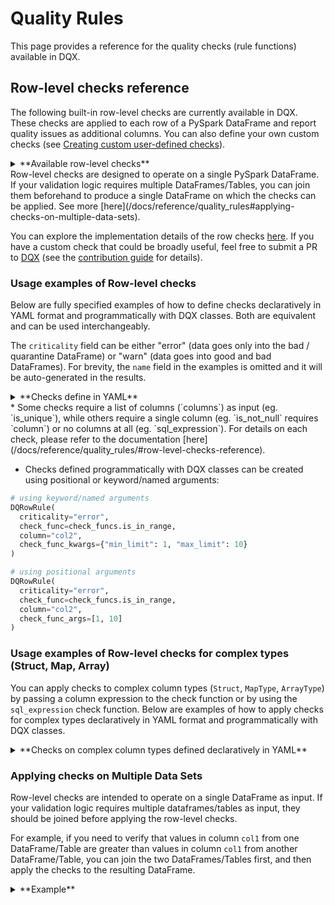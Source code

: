
# Quality Rules

This page provides a reference for the quality checks (rule functions) available in DQX.

## Row-level checks reference

The following built-in row-level checks are currently available in DQX.
These checks are applied to each row of a PySpark DataFrame and report quality issues as additional columns.
You can also define your own custom checks (see [Creating custom user-defined checks](#creating-custom-user-defined-checks)).

<details style={{ backgroundColor: 'transparent', color: 'neutral' }}>
<summary>**Available row-level checks**</summary>
| Check                            | Description                                                                                                                                                                                                                                                                                                                                            | Arguments                                                                                                                                                                                                                                                                                                                                                                                                               |
| -------------------------------- | ------------------------------------------------------------------------------------------------------------------------------------------------------------------------------------------------------------------------------------------------------------------------------------------------------------------------------------------------------ | ----------------------------------------------------------------------------------------------------------------------------------------------------------------------------------------------------------------------------------------------------------------------------------------------------------------------------------------------------------------------------------------------------------------------- |
| is_not_null                      | Checks whether the values in the input column are not null.                                                                                                                                                                                                                                                                                            | column: column to check (can be a string column name or a column expression)                                                                                                                                                                                                                                                                                                                                            |
| is_not_empty                     | Checks whether the values in the input column are not empty (but may be null).                                                                                                                                                                                                                                                                         | column: column to check (can be a string column name or a column expression)                                                                                                                                                                                                                                                                                                                                            |
| is_not_null_and_not_empty        | Checks whether the values in the input column are not null and not empty.                                                                                                                                                                                                                                                                              | column: column to check (can be a string column name or a column expression); trim_strings: optional boolean flag to trim spaces from strings                                                                                                                                                                                                                                                                           |
| is_in_list                       | Checks whether the values in the input column are present in the list of allowed values (null values are allowed).                                                                                                                                                                                                                                     | column: column to check (can be a string column name or a column expression); allowed: list of allowed values                                                                                                                                                                                                                                                                                                           |
| is_not_null_and_is_in_list       | Checks whether the values in the input column are not null and present in the list of allowed values.                                                                                                                                                                                                                                                  | column: column to check (can be a string column name or a column expression); allowed: list of allowed values                                                                                                                                                                                                                                                                                                           |
| is_not_null_and_not_empty_array  | Checks whether the values in the array input column are not null and not empty.                                                                                                                                                                                                                                                                        | column: column to check (can be a string column name or a column expression)                                                                                                                                                                                                                                                                                                                                            |
| is_in_range                      | Checks whether the values in the input column are in the provided range (inclusive of both boundaries).                                                                                                                                                                                                                                                | column: column to check (can be a string column name or a column expression); min_limit: min limit as number, date, timestamp, column name or sql expression; max_limit: max limit as number, date, timestamp, column name or sql expression                                                                                                                                                                            |
| is_not_in_range                  | Checks whether the values in the input column are outside the provided range (inclusive of both boundaries).                                                                                                                                                                                                                                           | column: column to check (can be a string column name or a column expression); min_limit: min limit as number, date, timestamp, column name or sql expression; max_limit: max limit as number, date, timestamp, column name or sql expression                                                                                                                                                                            |
| is_not_less_than                 | Checks whether the values in the input column are not less than the provided limit.                                                                                                                                                                                                                                                                    | column: column to check (can be a string column name or a column expression); limit: limit as number, date, timestamp, column name or sql expression                                                                                                                                                                                                                                                                    |
| is_not_greater_than              | Checks whether the values in the input column are not greater than the provided limit.                                                                                                                                                                                                                                                                 | column: column to check (can be a string column name or a column expression); limit: limit as number, date, timestamp, column name or sql expression                                                                                                                                                                                                                                                                    |
| is_valid_date                    | Checks whether the values in the input column have valid date formats.                                                                                                                                                                                                                                                                                 | column: column to check (can be a string column name or a column expression); date_format: optional date format (e.g. 'yyyy-mm-dd')                                                                                                                                                                                                                                                                                     |
| is_valid_timestamp               | Checks whether the values in the input column have valid timestamp formats.                                                                                                                                                                                                                                                                            | column: column to check (can be a string column name or a column expression); timestamp_format: optional timestamp format (e.g. 'yyyy-mm-dd HH:mm:ss')                                                                                                                                                                                                                                                                  |
| is_not_in_future                 | Checks whether the values in the input column contain a timestamp that is not in the future, where 'future' is defined as current_timestamp + offset (in seconds).                                                                                                                                                                                     | column: column to check (can be a string column name or a column expression); offset: offset to use; curr_timestamp: current timestamp, if not provided current_timestamp() function is used                                                                                                                                                                                                                            |
| is_not_in_near_future            | Checks whether the values in the input column contain a timestamp that is not in the near future, where 'near future' is defined as greater than the current timestamp but less than the current_timestamp + offset (in seconds).                                                                                                                      | column: column to check (can be a string column name or a column expression); offset: offset to use; curr_timestamp: current timestamp, if not provided current_timestamp() function is used                                                                                                                                                                                                                            |
| is_older_than_n_days             | Checks whether the values in one input column are at least N days older than the values in another column.                                                                                                                                                                                                                                             | column: column to check (can be a string column name or a column expression); days: number of days; curr_date: current date, if not provided current_date() function is used; negate: if the condition should be negated                                                                                                                                                                                                |
| is_older_than_col2_for_n_days    | Checks whether the values in one input column are at least N days older than the values in another column.                                                                                                                                                                                                                                             | column1: first column to check (can be a string column name or a column expression); column2: second column to check (can be a string column name or a column expression); days: number of days; negate: if the condition should be negated                                                                                                                                                                             |
| is_unique                        | Checks whether the values in the input column are unique and reports an issue for each row that contains a duplicate value. It supports uniqueness check for multiple columns (composite key). Null values are not considered duplicates by default, following the ANSI SQL standard.                                                                  | columns: columns to check (can be a list of column names or column expressions); window_spec: optional window specification as a string or column object, you must handle NULLs correctly using coalesce() to prevent rows exclusion; nulls_distinct: controls how null values are treated, default is True, thus nulls are not duplicates, eg. (NULL, NULL) not equals (NULL, NULL) and (1, NULL) not equals (1, NULL) |
| regex_match                      | Checks whether the values in the input column match a given regex.                                                                                                                                                                                                                                                                                     | column: column to check (can be a string column name or a column expression); regex: regex to check; negate: if the condition should be negated (true) or not                                                                                                                                                                                                                                                           |
| sql_expression                   | Checks whether the values meet the condition provided as an SQL expression, e.g. `a = 'str1' and a > b`  [see](/docs/reference/quality_rules#using-python-function)                                                                                                                                                                                    | expression: sql expression to check on a dataframe; msg: optional message to output; name: optional name of the resulting column; negate: if the condition should be negated                                                                                                                                                                                                                                            |
| PII detection                    | Checks whether the values in the input column contain Personally Identifiable Information (PII). This check is not included in DQX built-in rules to avoid introducing 3rd-party dependencies. An example implementation can be found [here](/docs/reference/quality_rules#detecting-personally-identifiable-information-pii-using-a-python-function). |                                                                                                                                                                                                                                                                                                                                                                                                                         |
</details>

<Admonition type="warning" title="Applicability">
Row-level checks are designed to operate on a single PySpark DataFrame.
If your validation logic requires multiple DataFrames/Tables, you can join them beforehand to produce a single DataFrame on which the checks can be applied.
See more [here](/docs/reference/quality_rules#applying-checks-on-multiple-data-sets).
</Admonition>

You can explore the implementation details of the row checks [here](https://github.com/databrickslabs/dqx/blob/main/src/databricks/labs/dqx/check_funcs.py).
If you have a custom check that could be broadly useful, feel free to submit a PR to [DQX](https://github.com/databrickslabs/dqx) (see the [contribution guide](/docs/dev/contributing) for details).

### Usage examples of Row-level checks

Below are fully specified examples of how to define checks declaratively in YAML format and programmatically with DQX classes. Both are equivalent and can be used interchangeably.

The `criticality` field can be either "error" (data goes only into the bad / quarantine DataFrame) or "warn" (data goes into good and bad DataFrames).
For brevity, the `name` field in the examples is omitted and it will be auto-generated in the results.

<details style={{ backgroundColor: 'transparent', color: 'neutral' }}>
<summary>**Checks define in YAML**</summary>
```yaml
# is_not_null check
- criticality: error
  check:
    function: is_not_null
    arguments:
      column: col1

# is_not_empty check
- criticality: error
  check:
    function: is_not_empty
    arguments:
      column: col1

# is_not_null_and_not_empty check
- criticality: error
  check:
    function: is_not_null_and_not_empty
    arguments:
      column: col1
      trim_strings: true

# is_in_list check
- criticality: error
  check:
    function: is_in_list
    arguments:
      column: col2
      allowed:
      - 1
      - 2
      - 3

# is_not_null_and_is_in_list check
- criticality: error
  check:
    function: is_not_null_and_is_in_list
    arguments:
      column: col2
      allowed:
      - 1
      - 2
      - 3

# is_not_null_and_not_empty_array check
- criticality: error
  check:
    function: is_not_null_and_not_empty_array
    arguments:
      column: col4

# is_in_range check
- criticality: error
  check:
    function: is_in_range
    arguments:
      column: col2
      min_limit: 1
      max_limit: 10
- criticality: error
  check:
    function: is_in_range
    arguments:
      column: col5
      min_limit: 2025-01-01
      max_limit: 2025-02-24
- criticality: error
  check:
    function: is_in_range
    arguments:
      column: col6
      min_limit: 2025-01-01 00:00:00
      max_limit: 2025-02-24 01:00:00
- criticality: error
  check:
    function: is_in_range
    arguments:
      column: col3
      min_limit: col2
      max_limit: col2 * 2

# is_not_in_range check
- criticality: error
  check:
    function: is_not_in_range
    arguments:
      column: col2
      min_limit: 11
      max_limit: 20
- criticality: error
  check:
    function: is_not_in_range
    arguments:
      column: col5
      min_limit: 2025-02-25
      max_limit: 2025-02-26
- criticality: error
  check:
    function: is_not_in_range
    arguments:
      column: col6
      min_limit: 2025-02-25 00:00:00
      max_limit: 2025-02-26 01:00:00
- criticality: error
  check:
    function: is_not_in_range
    arguments:
      column: col3
      min_limit: col2 + 10
      max_limit: col2 * 10

# is_not_less_than check
- criticality: error
  check:
    function: is_not_less_than
    arguments:
      column: col2
      limit: 0
- criticality: error
  check:
    function: is_not_less_than
    arguments:
      column: col5
      limit: 2025-01-01
- criticality: error
  check:
    function: is_not_less_than
    arguments:
      column: col6
      limit: 2025-01-01 01:00:00
- criticality: error
  check:
    function: is_not_less_than
    arguments:
      column: col3
      limit: col2 - 10

# is_not_greater_than check
- criticality: error
  check:
    function: is_not_greater_than
    arguments:
      column: col2
      limit: 10
- criticality: error
  check:
    function: is_not_greater_than
    arguments:
      column: col5
      limit: 2025-03-01
- criticality: error
  check:
    function: is_not_greater_than
    arguments:
      column: col6
      limit: 2025-03-24 01:00:00
- criticality: error
  check:
    function: is_not_greater_than
    arguments:
      column: col3
      limit: col2 + 10

# is_valid_date check
- criticality: error
  check:
    function: is_valid_date
    arguments:
      column: col5
- criticality: error
  name: col5_is_not_valid_date2
  check:
    function: is_valid_date
    arguments:
      column: col5
      date_format: yyyy-MM-dd

# is_valid_timestamp check
- criticality: error
  check:
    function: is_valid_timestamp
    arguments:
      column: col6
      timestamp_format: yyyy-MM-dd HH:mm:ss
- criticality: error
  name: col6_is_not_valid_timestamp2
  check:
    function: is_valid_timestamp
    arguments:
      column: col6

# is_not_in_future check
- criticality: error
  check:
    function: is_not_in_future
    arguments:
      column: col6
      offset: 86400

# is_not_in_near_future check
- criticality: error
  check:
    function: is_not_in_near_future
    arguments:
      column: col6
      offset: 36400

# is_older_than_n_days check
- criticality: error
  check:
    function: is_older_than_n_days
    arguments:
      column: col5
      days: 10000

# is_older_than_col2_for_n_days check
- criticality: error
  check:
    function: is_older_than_col2_for_n_days
    arguments:
      column1: col5
      column2: col6
      days: 2

# is_unique check
- criticality: error
  check:
    function: is_unique
    arguments:
      columns:
      - col1

# is_unique on multiple columns (composite key), nulls are distinct (default behavior)
# eg. (1, NULL) not equals (1, NULL) and (NULL, NULL) not equals (NULL, NULL)
- criticality: error
  name: composite_key_col1_and_col2_is_not_unique
  check:
    function: is_unique
    arguments:
      columns:
      - col1
      - col2

# is_unique on multiple columns (composite key), nulls are not distinct
# eg. (1, NULL) equals (1, NULL) and (NULL, NULL) equals (NULL, NULL)
- criticality: error
  name: composite_key_col1_and_col2_is_not_unique_not_nulls_distinct
  check:
    function: is_unique
    arguments:
      columns:
      - col1
      - col2
      nulls_distinct: False

# is_unique check with custom window
# provide default value for NULL in the time column of the window spec using coalesce() to prevent rows exclusion!
- criticality: error
  name: col1_is_not_unique_custom_window
  check:
    function: is_unique
    arguments:
      columns:
      - col1
      window_spec: window(coalesce(col6, '1970-01-01'), '10 minutes')

# regex_match check
- criticality: error
  check:
    function: regex_match
    arguments:
      column: col2
      regex: '[0-9]+'
      negate: false

# sql_expression check
- criticality: error
  check:
    function: sql_expression
    arguments:
      expression: col3 >= col2 and col3 <= 10
      msg: col3 is less than col2 and col3 is greater than 10
      name: custom_output_name
      negate: false

# apply check to multiple columns
- criticality: error
  check:
    function: is_not_null # 'column' as first argument
    for_each_column: # apply the check for each column in the list
    - col3
    - col5
- criticality: error
  check:
    function: is_unique # 'column' as first argument
    for_each_column: # apply the check for each column in the list
    - [col3, col5]
    - [col1]
```
</details>

<details style={{ backgroundColor: 'transparent', color: 'neutral' }}>
<summary>**Checks defined programmatically using DQX classes**</summary>
```python
from databricks.labs.dqx.rule import DQRowRule, DQRowRuleForEachCol
from databricks.labs.dqx import check_funcs
from datetime import datetime

checks = [
    # is_not_null check
    DQRowRule(
      criticality="error",
      check_func=check_funcs.is_not_null,
      column="col1"
    ),
    # is_not_empty check
    DQRowRule(
      criticality="error",
      check_func=check_funcs.is_not_empty,
      column="col1"
    ),
    # is_not_null_and_not_empty check
    DQRowRule(
      criticality="error",
      check_func=check_funcs.is_not_null_and_not_empty,
      column="col1",
      check_func_kwargs={"trim_strings": True}
    ),
    # is_in_list check
    DQRowRule(
      criticality="error",
      check_func=check_funcs.is_in_list,
      column="col2",
      check_func_kwargs={"allowed": [1, 2, 3]}
    ),
    # is_not_null_and_is_in_list check
    DQRowRule(
      criticality="error",
      check_func=check_funcs.is_not_null_and_is_in_list,
      column="col2",
      check_func_kwargs={"allowed": [1, 2, 3]}
    ),
    # is_not_null_and_not_empty_array check
    DQRowRule(
      criticality="error",
      check_func=check_funcs.is_not_null_and_not_empty_array,
      column="col4"
    ),
    # is_in_range check
    DQRowRule(
      criticality="error",
      check_func=check_funcs.is_in_range,
      column="col2",
      check_func_kwargs={"min_limit": 1, "max_limit": 10}
    ),
    DQRowRule(
      criticality="error",
      check_func=check_funcs.is_in_range,
      column="col5",
      check_func_kwargs={
        "min_limit": datetime(2025, 1, 1).date(),
        "max_limit": datetime(2025, 2, 24).date()
      }
    ),
    DQRowRule(
      criticality="error",
      check_func=check_funcs.is_in_range,
      column="col6",
      check_func_kwargs={
        "min_limit": datetime(2025, 1, 1, 0, 0, 0),
        "max_limit": datetime(2025, 2, 24, 1, 0, 0)
      }
    ),
    DQRowRule(
      criticality="error",
      check_func=check_funcs.is_in_range,
      column="col3",
      check_func_kwargs={
        "min_limit": "col2",
        "max_limit": "col2 * 2"
      }
    ),
    # is_not_in_range check
    DQRowRule(
      criticality="error",
      check_func=check_funcs.is_not_in_range,
      column="col2",
      check_func_kwargs={
        "min_limit": 11,
        "max_limit": 20
      }
    ),
    DQRowRule(
      criticality="error",
      check_func=check_funcs.is_not_in_range,
      column="col5",
      check_func_kwargs={
        "min_limit": datetime(2025, 2, 25).date(),
        "max_limit": datetime(2025, 2, 26).date()
      }
    ),
    DQRowRule(
      criticality="error",
      check_func=check_funcs.is_not_in_range,
      column="col6",
      check_func_kwargs={
        "min_limit": datetime(2025, 2, 25, 0, 0, 0),
        "max_limit": datetime(2025, 2, 26, 1, 0, 0)
      }
    ),
    DQRowRule(
      criticality="error",
      check_func=check_funcs.is_not_in_range,
      column="col3",
      check_func_kwargs={
        "min_limit": "col2 + 10",
        "max_limit": "col2 * 10"
      }
    ),
    # is_not_less_than check
    DQRowRule(
      criticality="error",
      check_func=check_funcs.is_not_less_than,
      column="col2",
      check_func_kwargs={"limit": 0}
    ),
    DQRowRule(
      criticality="error",
      check_func=check_funcs.is_not_less_than,
      column="col5",
      check_func_kwargs={"limit": datetime(2025, 1, 1).date()}
    ),
    DQRowRule(
      criticality="error",
      check_func=check_funcs.is_not_less_than,
      column="col6",
      check_func_kwargs={"limit": datetime(2025, 1, 1, 1, 0, 0)}
    ),
    DQRowRule(
      criticality="error",
      check_func=check_funcs.is_not_less_than,
      column="col3",
      check_func_kwargs={"limit": "col2 - 10"}
    ),
    # is_not_greater_than check
    DQRowRule(
      criticality="error",
      check_func=check_funcs.is_not_greater_than,
      column="col2",
      check_func_kwargs={"limit": 10}
    ),
    DQRowRule(
      criticality="error",
      check_func=check_funcs.is_not_greater_than,
      column="col5",
      check_func_kwargs={"limit": datetime(2025, 3, 1).date()}
    ),
    DQRowRule(
      criticality="error",
      check_func=check_funcs.is_not_greater_than,
      column="col6",
      check_func_kwargs={"limit": datetime(2025, 3, 24, 1, 0, 0)}
    ),
    DQRowRule(
      criticality="error",
      check_func=check_funcs.is_not_greater_than,
      column="col3",
      check_func_kwargs={"limit": "col2 + 10"}
    ),
    # is_valid_date check
    DQRowRule(
      criticality="error",
      check_func=check_funcs.is_valid_date,
      column="col5"
    ),
    DQRowRule(
      criticality="error",
      check_func=check_funcs.is_valid_date,
      column="col5",
      check_func_kwargs={"date_format": "yyyy-MM-dd"},
      name="col5_is_not_valid_date2"
    ),
    # is_valid_timestamp check
    DQRowRule(
      criticality="error",
      check_func=check_funcs.is_valid_timestamp,
      column="col6"
    ),
    DQRowRule(
      criticality="error",
      check_func=check_funcs.is_valid_timestamp,
      column="col6",
      check_func_kwargs={"timestamp_format": "yyyy-MM-dd HH:mm:ss"},
      name="col6_is_not_valid_timestamp2"
    ),
    # is_not_in_future check
    DQRowRule(
      criticality="error",
      check_func=check_funcs.is_not_in_future,
      column="col6",
      check_func_kwargs={"offset": 86400}
    ),
    # is_not_in_near_future check
    DQRowRule(
      criticality="error",
      check_func=check_funcs.is_not_in_near_future,
      column="col6",
      check_func_kwargs={"offset": 36400}
    ),
    # is_older_than_n_days check
    DQRowRule(
      criticality="error",
      check_func=check_funcs.is_older_than_n_days,
      column="col5",
      check_func_kwargs={"days": 10000}
    ),
    # is_older_than_col2_for_n_days check
    DQRowRule(
      criticality="error",
      check_func=check_funcs.is_older_than_col2_for_n_days,
      check_func_kwargs={"column1": "col5", "column2": "col6", "days": 2}
    ),
    # is_unique check
    DQRowRule(
      criticality="error",
      check_func=check_funcs.is_unique,
      columns=["col1"]  # require list of columns
    ),
    # is_unique check
    DQRowRule(
      criticality="error",
      check_func=check_funcs.is_unique,
      columns=[F.col("col1")]  # require list of columns
    ),
    # is_unique on multiple columns (composite key), nulls are distinct (default behavior)
    # eg. (1, NULL) not equals (1, NULL) and (NULL, NULL) not equals (NULL, NULL)
    DQRowRule(
      criticality="error",
      name="composite_key_col1_and_col2_is_not_unique",
      check_func=check_funcs.is_unique,
      columns=["col1", "col2"]
    ),
    # is_unique on multiple columns (composite key), nulls are not distinct
    # eg. (1, NULL) equals (1, NULL) and (NULL, NULL) equals (NULL, NULL)
    DQRowRule(
      criticality="error",
      name="composite_key_col1_and_col2_is_not_unique_nulls_not_distinct",
      check_func=check_funcs.is_unique,
      columns=["col1", "col2"],
      check_func_kwargs={
        "nulls_distinct": False
      }
    ),
    # is_unique check with custom window
    DQRowRule(
      criticality="error",
      name="col1_is_not_unique_custom_window",
      # provide default value for NULL in the time column of the window spec using coalesce()
      # to prevent rows exclusion!
      check_func=check_funcs.is_unique,
      columns=["col1"],
      check_func_kwargs={
        "window_spec": F.window(F.coalesce(F.col("col6"), F.lit(datetime(1970, 1, 1))), "10 minutes")
      }
    ),
    # regex_match check
    DQRowRule(
      criticality="error",
      check_func=check_funcs.regex_match,
      column="col2",
      check_func_kwargs={
        "regex": "[0-9]+", "negate": False
      }
    ),
    # sql_expression check
    DQRowRule(
      criticality="error",
      check_func=check_funcs.sql_expression,
      check_func_kwargs={
        "expression": "col3 >= col2 and col3 <= 10",
        "msg": "col3 is less than col2 and col3 is greater than 10",
        "name": "custom_output_name",
        "negate": False
      }
    ),
]

# apply check to multiple columns
checks = checks + DQRowRuleForEachCol(
  check_func=check_funcs.is_not_null,  # 'column' as first argument
  criticality="error",
  columns=["col3", "col5"]  # apply the check for each column in the list
).get_rules() + DQRowRuleForEachCol(
  check_func=check_funcs.is_unique,  # 'columns' as first argument
  criticality="error",
  columns=[["col3", "col5"], ["col1"]]  # apply the check for each list of columns
).get_rules()
```
</details>

<Admonition type="info" title="Details">
* Some checks require a list of columns (`columns`) as input (eg. `is_unique`),
while others require a single column (eg. `is_not_null` requires `column`) or no columns at all (eg. `sql_expression`).
For details on each check, please refer to the documentation [here](/docs/reference/quality_rules/#row-level-checks-reference).

* Checks defined programmatically with DQX classes can be created using positional or keyword/named arguments:
```python
# using keyword/named arguments
DQRowRule(
  criticality="error",
  check_func=check_funcs.is_in_range,
  column="col2",
  check_func_kwargs={"min_limit": 1, "max_limit": 10}
)

# using positional arguments
DQRowRule(
  criticality="error",
  check_func=check_funcs.is_in_range,
  column="col2",
  check_func_args=[1, 10]
)
```
</Admonition>

### Usage examples of Row-level checks for complex types (Struct, Map, Array)

You can apply checks to complex column types (`Struct`, `MapType`, `ArrayType`) by passing a column expression to the check function or by using the `sql_expression` check function.
Below are examples of how to apply checks for complex types declaratively in YAML format and programmatically with DQX classes.

<details style={{ backgroundColor: 'transparent', color: 'neutral' }}>
<summary>**Checks on complex column types defined declaratively in YAML**</summary>
```yaml
# is_not_null check applied to a struct column element (dot notation)
- criticality: error
  check:
    function: is_not_null
    arguments:
      column: col8.field1

# is_not_null check applied to a map column element
- criticality: error
  check:
    function: is_not_null
    arguments:
      column: try_element_at(col7, 'key1')

# is_not_null check applied to an array column element at the specified position
- criticality: error
  check:
    function: is_not_null
    arguments:
      column: try_element_at(col4, 1)

# is_not_greater_than check applied to an array column
- criticality: error
  check:
    function: is_not_greater_than
    arguments:
      column: array_max(col4)
      limit: 10

# is_not_less_than check applied to an array column
- criticality: error
  check:
    function: is_not_less_than
    arguments:
      column: array_min(col4)
      limit: 1

# sql_expression check applied to a map column element
- criticality: error
  check:
    function: sql_expression
    arguments:
      expression: try_element_at(col7, 'key1') < 10
      msg: col7 element 'key1' is less than 10
      name: col7_element_key1_less_than_10
      negate: false

# sql_expression check applied to an array of map column elements
- criticality: error
  check:
    function: sql_expression
    arguments:
      expression: not exists(col4, x -> x >= 10)
      msg: array col4 has an element greater than 10
      name: col4_all_elements_less_than_10
      negate: false

# apply check to multiple columns (simple col, struct, map and array)
- criticality: error
  check:
    function: is_not_null
    for_each_column:
    - col1 # col
    - col8.field1 # struct col
    - try_element_at(col7, 'key1') # map col
    - try_element_at(col4, 1) # array col
```
</details>

<details style={{ backgroundColor: 'transparent', color: 'neutral' }}>
<summary>**Checks on complex column types defined programmatically using DQX classes**</summary>
```python
import pyspark.sql.functions as F
from databricks.labs.dqx.rule import DQRowRule, DQRowRuleForEachCol
from databricks.labs.dqx import check_funcs

checks = [
    # is_not_null check applied to a struct column element (dot notation)
    DQRowRule(
      criticality="error",
      check_func=check_funcs.is_not_null,
      column="col8.field1",
    ),
    # is_not_null check applied to a map column element
    DQRowRule(
      criticality="error",
      check_func=check_funcs.is_not_null,
      column=F.try_element_at("col7", F.lit("key1")),
    ),
    # is_not_null check applied to an array column element at the specified position
    DQRowRule(
      criticality="error",
      check_func=check_funcs.is_not_null,
      column=F.try_element_at("col4", F.lit(1)),
    ),
    # is_not_greater_than check applied to an array column
    DQRowRule(
      criticality="error",
      check_func=check_funcs.is_not_greater_than,
      column=F.array_max("col4"),
      check_func_kwargs={"limit": 10},
    ),
    # is_not_less_than check applied to an array column
    DQRowRule(
      criticality="error",
      check_func=check_funcs.is_not_less_than,
      column=F.array_min("col4"),
      check_func_kwargs={"limit": 1},
    ),
    # sql_expression check applied to a map column element
    DQRowRule(
      criticality="error",
      check_func=check_funcs.sql_expression,
      check_func_kwargs={
        "expression": "try_element_at(col7, 'key1') < 10",
        "msg": "col7 element 'key1' is less than 10",
        "name": "col7_element_key1_less_than_10",
        "negate": False,
      },
    ),
    # sql_expression check applied to an array of map column elements
    DQRowRule(
      criticality="error",
      check_func=check_funcs.sql_expression,
      check_func_kwargs={
        "expression": "not exists(col4, x -> x >= 10)",
        "msg": "array col4 has an element greater than 10",
        "name": "col4_all_elements_less_than_10",
        "negate": False,
      },
    ),
]

# apply check to multiple columns (simple col, map and array)
checks = checks + DQRowRuleForEachCol(
    check_func=check_funcs.is_not_null,
    criticality="error",
    columns=[
      "col1",  # col as string
      F.col("col2"),  # col
      "col8.field1",  # struct col
      F.try_element_at("col7", F.lit("key1")),  # map col
      F.try_element_at("col4", F.lit(1))  # array col
    ]
  ).get_rules()
```
</details>

### Applying checks on Multiple Data Sets

Row-level checks are intended to operate on a single DataFrame as input. If your validation logic requires multiple dataframes/tables as input, they should be joined before applying the row-level checks.

For example, if you need to verify that values in column `col1` from one DataFrame/Table are greater than values in column `col1` from another DataFrame/Table, you can join the two DataFrames/Tables first, and then apply the checks to the resulting DataFrame.

<details style={{ backgroundColor: 'transparent', color: 'neutral' }}>
<summary>**Example**</summary>
```python
from databricks.labs.dqx.engine import DQEngine
from databricks.sdk import WorkspaceClient

# Join and filter two input tables
input_df = spark.sql("""
  SELECT t2.col1, t2.col2, t2.col3
  FROM (
      SELECT DISTINCT col1 FROM table1 WHERE col4 = 'foo'
  ) AS t1
  JOIN table2 AS t2
  ON t1.col1 = t2.col1
  WHERE t2.col1 > 0
""")

# Define and apply checks on the joined data sets
checks = yaml.safe_load("""
- criticality: error
  check:
    function: is_not_null
    arguments:
      column: col1
- criticality: error
  check:
    function: sql_expression
    arguments:
      expression: col3 >= col2 and col3 <= 10
      msg: col3 is less than col2 and col3 is greater than 10
      name: custom_output_name
      negate: false
""")

dq_engine = DQEngine(WorkspaceClient())
good_df, quarantine_df = dq_engine.apply_checks_by_metadata_and_split(input_df, checks)
```
</details>

## Applying filters on checks

You can apply checks to a part of the DataFrame by using a `filter`.
For example, to check that a column `a` is not null only when a column `b` is positive, you can define the check as follows:
```yaml
- criticality: error
  filter: col2 > 0
  check:
    function: is_not_null
    arguments:
      column: col1
```

## Creating Custom User-Defined Checks

### Using SQL Expression

You can define custom checks using SQL Expression rule (`sql_expression`),
for example:
```yaml
- criticality: error
  check:
    function: sql_expression
    arguments:
      expression: col1 LIKE '%foo'
      msg: col1 ends with 'foo'
```

SQL Expressions are also useful if you need to make cross-column validation, for example:
```yaml
- criticality: error
  check:
    function: sql_expression
    arguments:
      expression: col1 > col2
      msg: col1 is greater than col2
```

### Using Python function

If you need a reusable check or want to implement more complex logic which is challenging to implement using SQL expression, you can define your own custom check function.
A check function is a callable that uses `make_condition` to return `pyspark.sql.Column`.

#### Custom check example

<Tabs>
  <TabItem value="Python" label="Python" default>
    ```python
    import pyspark.sql.functions as F
    from pyspark.sql import Column
    from databricks.labs.dqx.check_funcs import make_condition

    def ends_with_foo(column: str) -> Column:
      col_expr = F.col(column)
      return make_condition(col_expr.endswith("foo"), f"Column {column} ends with foo", f"{column}_ends_with_foo")
    ```
  </TabItem>
</Tabs>

#### Execution of the custom check programmatically using DQX classes

<Tabs>
  <TabItem value="Python" label="Python" default>
    ```python
    import yaml
    from databricks.labs.dqx.engine import DQEngine
    from databricks.sdk import WorkspaceClient
    from databricks.labs.dqx.rule import DQRowRule
    from databricks.labs.dqx.check_funcs import is_not_null

    checks = [
      DQRowRule(criticality="error", check_func=is_not_null, column="col1"),
      DQRowRule(criticality="error", check_func=ends_with_foo, column="col1"),
    ]

    dq_engine = DQEngine(WorkspaceClient())

    # Option 1: apply quality rules on the dataframe and provide valid and invalid (quarantined) dataframes
    valid_df, quarantine_df = dq_engine.apply_checks_and_split(input_df, checks)

    # Option 2: apply quality rules on the dataframe and report issues as additional columns
    valid_and_quarantine_df = dq_engine.apply_checks_by_metadata(input_df, checks)
    ```
  </TabItem>
</Tabs>

#### Execution of the custom check using declarative YAML definition

<Tabs>
  <TabItem value="Python" label="Python" default>
    ```python
    import yaml
    from databricks.labs.dqx.engine import DQEngine
    from databricks.sdk import WorkspaceClient

    checks = yaml.safe_load("""
    - criticality: error
      check:
        function: ends_with_foo
        arguments:
          column: col1
    - criticality: error
      check:
        function: is_not_null
        arguments:
          column: col1
    """)

    dq_engine = DQEngine(WorkspaceClient())

    custom_check_functions = {"ends_with_foo": ends_with_foo}  # list of custom check functions
    # or include all functions with globals() for simplicity
    #custom_check_functions=globals()

    # Option 1: apply quality rules on the dataframe and provide valid and invalid (quarantined) dataframes
    valid_df, quarantine_df = dq_engine.apply_checks_by_metadata_and_split(input_df, checks, custom_check_functions)

    # Option 2: apply quality rules on the dataframe and report issues as additional columns
    valid_and_quarantine_df = dq_engine.apply_checks_by_metadata(input_df, checks, custom_check_functions)
    ```
  </TabItem>
</Tabs>

### Detecting Personally Identifiable Information (PII) using a Python function

You can write custom check to detect Personally Identifiable Information (PII) in the input data. To use PII-detection libraries (e.g. Presidio),
install any required dependencies, define a Spark UDF to detect PII, and use `make_condition` to call the UDF as a DQX check. See [DQX for PII Detection Notebook](https://github.com/databrickslabs/dqx/blob/main/demos/dqx_demo_pii_detection.py)
for a full example.

<Tabs>
  <TabItem value="Python" label="Python" default>
    ```python
    from pyspark.sql.functions import concat_ws, col, lit, pandas_udf
    from pyspark.sql import Column
    from databricks.labs.dqx.row_checks import make_condition
    from presidio_analyzer import AnalyzerEngine

    # Create the Presidio analyzer:
    analyzer = AnalyzerEngine()

    # Create a wrapper function to generate the entity mapping results:
    def get_entity_mapping(data: str) -> str | None:
      # Run the Presidio analyzer to detect PII in the string:
      results = analyzer.analyze(
        text=data,
        entities=["PERSON", "EMAIL_ADDRESS"],
        language='en',
        score_threshold=0.5,
      )

      # Validate and return the results:
      results = [
        result.to_dict() 
        for result in results.entity_mapping() 
        if result.score >= 0.5
      ]
      if results != []:
        return json.dumps(results)
      return None

    # Register a pandas UDF to run the analyzer:
    @pandas_udf('string')
    def contains_pii(batch: pd.Series) -> pd.Series:
        # Apply `get_entity_mapping` to each value:
        return batch.map(get_entity_mapping)

    def does_not_contain_pii(col_name: str) -> Column:
      # Define a PII detection expression calling the pandas UDF:
      pii_info = contains_pii(col(col_name))
    
      # Return the DQX condition that uses the PII detection expression:
      return make_condition(
        pii_info.isNotNull(),
        concat_ws(
          ' ',
          lit(col_name),
          lit('contains pii with the following info:'),
          pii_info
        ),
        f'{col_name}_contains_pii'
      )
    ```
  </TabItem>
</Tabs>
